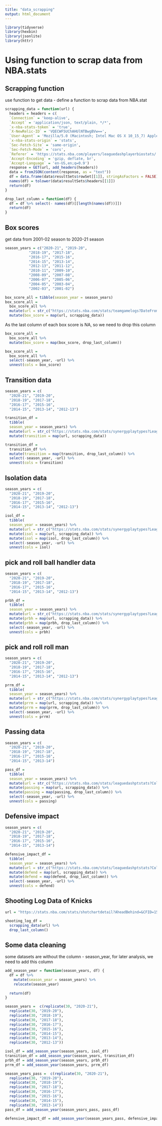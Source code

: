 ```yaml
---
title: "data_scrapping"
output: html_document
---
```


```r
library(tidyverse)
library(hexbin)
library(jsonlite)
library(httr)
```


# Using function to scrap data from NBA.stats

## Scrapping function
use function to get data  - define a function to scrap data from NBA.stat
```r
scrapping_data = function(url) {
  headers = headers = c(
  `Connection` = 'keep-alive',
  `Accept` = 'application/json, text/plain, */*',
  `x-nba-stats-token` = 'true',
  `X-NewRelic-ID` = 'VQECWF5UChAHUlNTBwgBVw==',
  `User-Agent` = 'Mozilla/5.0 (Macintosh; Intel Mac OS X 10_15_7) AppleWebKit/537.36 (KHTML, like Gecko) Chrome/95.0.4638.69 Safari/537.36', 
  `x-nba-stats-origin` = 'stats',
  `Sec-Fetch-Site` = 'same-origin',
  `Sec-Fetch-Mode` = 'cors',
  `Referer` = 'https://stats.nba.com/players/leaguedashplayerbiostats/',
  `Accept-Encoding` = 'gzip, deflate, br',
  `Accept-Language` = 'en-US,en;q=0.9')
  response = GET(url, add_headers(headers))
  data = fromJSON(content(response, as = "text"))
  df = data.frame(data$resultSets$rowSet[[1]], stringAsFactors = FALSE)
  names(df) = tolower(data$resultSets$headers[[1]])
  return(df)
}

drop_last_column = function(df) {
  df = df %>% select(- names(df)[[length(names(df))]])
  return(df)
}
```

## Box scores
get data from 2001-02 season to 2020-21 season
```r
season_years = c("2020-21", "2019-20", 
           "2018-19", "2017-18", 
           "2016-17", "2015-16", 
           "2014-15", "2013-14", 
           "2012-13", "2011-12", 
           "2010-11", "2009-10", 
           "2008-09", "2007-08", 
           "2006-07", "2005-06", 
           "2004-05", "2003-04", 
           "2002-03", "2001-02")

box_score_all = tibble(season_year = season_years)
box_score_all = 
  box_score_all %>% 
  mutate(url = str_c("https://stats.nba.com/stats/teamgamelogs?DateFrom=&DateTo=&GameSegment=&LastNGames=0&LeagueID=00&Location=&MeasureType=Base&Month=0&OpponentTeamID=0&Outcome=&PORound=0&PaceAdjust=N&PerMode=Totals&Period=0&PlusMinus=N&Rank=N&Season=", season_year, "&SeasonSegment=&SeasonType=Regular+Season&ShotClockRange=&VsConference=&VsDivision=")) %>%
  mutate(box_score = map(url, scrapping_data))

```


As the last column of each box score is NA, so we need to drop this column
```r
box_score_all = 
  box_score_all %>% 
  mutate(box_score = map(box_score, drop_last_column)) 

box_score_all = 
  box_score_all %>% 
  select(-season_year, -url) %>% 
  unnest(cols = box_score)
```



## Transition data
```r
season_years = c(
  "2020-21", "2019-20", 
  "2018-19", "2017-18", 
  "2016-17", "2015-16", 
  "2014-15", "2013-14", "2012-13")

transition_df = 
  tibble(
  season_year = season_years) %>% 
  mutate(url = str_c("https://stats.nba.com/stats/synergyplaytypes?LeagueID=00&PerMode=PerGame&PlayType=Transition&PlayerOrTeam=T&SeasonType=Regular+Season&SeasonYear=", season_year, "&TypeGrouping=offensive")) %>% 
  mutate(transition = map(url, scrapping_data))

```

```r
transition_df = 
  transition_df %>% 
  mutate(transition = map(transition, drop_last_column)) %>% 
  select(-season_year, -url) %>% 
  unnest(cols = transition)

```

## Isolation data

```r
season_years = c(
  "2020-21", "2019-20", 
  "2018-19", "2017-18", 
  "2016-17", "2015-16", 
  "2014-15", "2013-14", "2012-13")

isol_df = 
  tibble(
  season_year = season_years) %>% 
  mutate(url = str_c("https://stats.nba.com/stats/synergyplaytypes?LeagueID=00&PerMode=PerGame&PlayType=Isolation&PlayerOrTeam=T&SeasonType=Regular+Season&SeasonYear=", season_year, "&TypeGrouping=offensive")) %>% 
  mutate(isol = map(url, scrapping_data)) %>% 
  mutate(isol = map(isol, drop_last_column)) %>% 
  select(-season_year, -url) %>% 
  unnest(cols = isol)
```



## pick and roll ball handler data

```r
season_years = c(
  "2020-21", "2019-20", 
  "2018-19", "2017-18", 
  "2016-17", "2015-16", 
  "2014-15", "2013-14", "2012-13")

prbh_df = 
  tibble(
  season_year = season_years) %>% 
  mutate(url = str_c("https://stats.nba.com/stats/synergyplaytypes?LeagueID=00&PerMode=PerGame&PlayType=PRBallHandler&PlayerOrTeam=T&SeasonType=Regular+Season&SeasonYear=", season_year, "&TypeGrouping=offensive")) %>% 
  mutate(prbh = map(url, scrapping_data)) %>% 
  mutate(prbh = map(prbh, drop_last_column)) %>% 
  select(-season_year, -url) %>% 
  unnest(cols = prbh)
```

## pick and roll roll man
```r
season_years = c(
  "2020-21", "2019-20", 
  "2018-19", "2017-18", 
  "2016-17", "2015-16", 
  "2014-15", "2013-14", "2012-13")

prrm_df = 
  tibble(
  season_year = season_years) %>% 
  mutate(url = str_c("https://stats.nba.com/stats/synergyplaytypes?LeagueID=00&PerMode=PerGame&PlayType=PRRollman&PlayerOrTeam=T&SeasonType=Regular+Season&SeasonYear=", season_year, "&TypeGrouping=offensive")) %>% 
  mutate(prrm = map(url, scrapping_data)) %>% 
  mutate(prrm = map(prrm, drop_last_column)) %>% 
  select(-season_year, -url) %>% 
  unnest(cols = prrm)

```

## Passing data

```r
season_years = c(
  "2020-21", "2019-20", 
  "2018-19", "2017-18", 
  "2016-17", "2015-16", 
  "2014-15", "2013-14")

pass_df = 
  tibble(
  season_year = season_years) %>% 
  mutate(url = str_c("https://stats.nba.com/stats/leaguedashptstats?College=&Conference=&Country=&DateFrom=&DateTo=&Division=&DraftPick=&DraftYear=&GameScope=&GameSegment=&Height=&LastNGames=0&LeagueID=00&Location=&Month=0&OpponentTeamID=0&Outcome=&PORound=0&PerMode=PerGame&Period=0&PlayerExperience=&PlayerOrTeam=Team&PlayerPosition=&PtMeasureType=Passing&Season=", season_year, "&SeasonSegment=&SeasonType=Regular+Season&StarterBench=&TeamID=0&VsConference=&VsDivision=&Weight=")) %>%
  mutate(passing = map(url, scrapping_data)) %>% 
  mutate(passing = map(passing, drop_last_column)) %>% 
  select(-season_year, -url) %>% 
  unnest(cols = passing)

```

## Defensive impact
```r
season_years = c(
  "2020-21", "2019-20", 
  "2018-19", "2017-18", 
  "2016-17", "2015-16", 
  "2014-15", "2013-14")

defensive_impact_df = 
  tibble(
  season_year = season_years) %>% 
  mutate(url = str_c("https://stats.nba.com/stats/leaguedashptstats?College=&Conference=&Country=&DateFrom=&DateTo=&Division=&DraftPick=&DraftYear=&GameScope=&GameSegment=&Height=&LastNGames=0&LeagueID=00&Location=&Month=0&OpponentTeamID=0&Outcome=&PORound=0&PerMode=PerGame&Period=0&PlayerExperience=&PlayerOrTeam=Team&PlayerPosition=&PtMeasureType=Defense&Season=", season_year, "&SeasonSegment=&SeasonType=Regular+Season&StarterBench=&TeamID=0&VsConference=&VsDivision=&Weight=")) %>%
  mutate(defend = map(url, scrapping_data)) %>% 
  mutate(defend = map(defend, drop_last_column)) %>% 
  select(-season_year, -url) %>% 
  unnest(cols = defend)
```




## Shooting Log Data of Knicks
```r
url = "https://stats.nba.com/stats/shotchartdetail?AheadBehind=&CFID=155&CFPARAMS=2020-21&ClutchTime=&Conference=&ContextFilter=&ContextMeasure=FGA&DateFrom=&DateTo=&Division=&EndPeriod=10&EndRange=28800&GROUP_ID=&GameEventID=&GameID=&GameSegment=&GroupID=&GroupMode=&GroupQuantity=5&LastNGames=0&LeagueID=00&Location=&Month=0&OnOff=&OpponentTeamID=0&Outcome=&PORound=0&Period=0&PlayerID=0&PlayerID1=&PlayerID2=&PlayerID3=&PlayerID4=&PlayerID5=&PlayerPosition=&PointDiff=&Position=&RangeType=0&RookieYear=&Season=2020-21&SeasonSegment=&SeasonType=Regular+Season&ShotClockRange=&StartPeriod=1&StartRange=0&StarterBench=&TeamID=1610612752&VsConference=&VsDivision=&VsPlayerID1=&VsPlayerID2=&VsPlayerID3=&VsPlayerID4=&VsPlayerID5=&VsTeamID="

shooting_log_df = 
  scrapping_data(url) %>% 
  drop_last_column()

```



## Some data cleaning

some datasets are without the column - season_year, for later analysis, we need to add this column
```r
add_season_year = function(season_years, df) {
  df = df %>% 
    mutate(season_year = season_years) %>% 
    relocate(season_year) 
  
  return(df)
}
```

```r
season_years =  c(replicate(30, "2020-21"), 
  replicate(30, "2019-20"), 
  replicate(30, "2018-19"), 
  replicate(30, "2017-18"), 
  replicate(30, "2016-17"), 
  replicate(30, "2015-16"), 
  replicate(30, "2014-15"), 
  replicate(30, "2013-14"), 
  replicate(30, "2012-13"))

isol_df = add_season_year(season_years, isol_df)
transition_df = add_season_year(season_years, transition_df)
prbh_df = add_season_year(season_years, prbh_df)
prrm_df = add_season_year(season_years, prrm_df)

season_years_pass =  c(replicate(30, "2020-21"), 
  replicate(30, "2019-20"), 
  replicate(30, "2018-19"), 
  replicate(30, "2017-18"), 
  replicate(30, "2016-17"), 
  replicate(30, "2015-16"), 
  replicate(30, "2014-15"), 
  replicate(30, "2013-14"))
pass_df = add_season_year(season_years_pass, pass_df)

defensive_impact_df = add_season_year(season_years_pass, defensive_impact_df)

```










